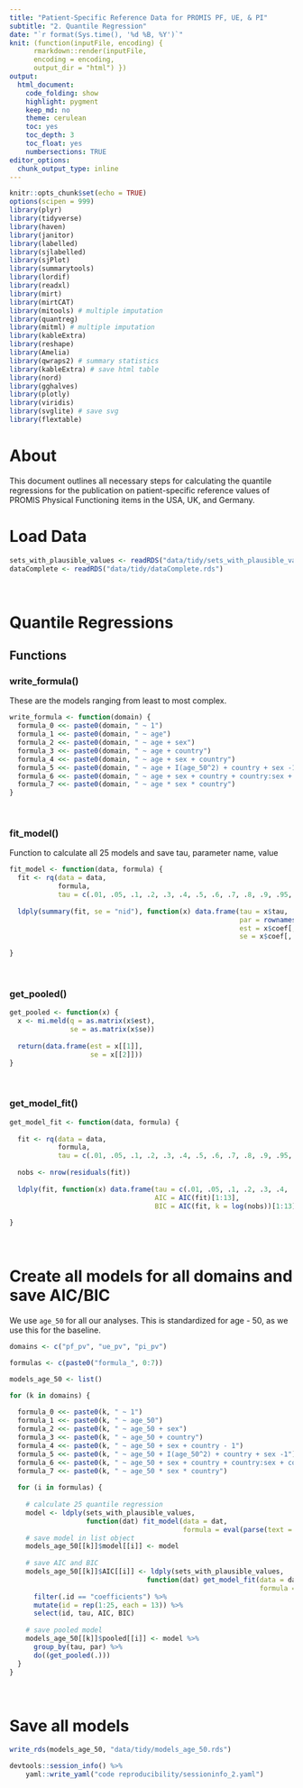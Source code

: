 ```yaml
---
title: "Patient-Specific Reference Data for PROMIS PF, UE, & PI"
subtitle: "2. Quantile Regression"
date: "`r format(Sys.time(), '%d %B, %Y')`"
knit: (function(inputFile, encoding) {
      rmarkdown::render(inputFile, 
      encoding = encoding, 
      output_dir = "html") })
output:
  html_document:
    code_folding: show
    highlight: pygment
    keep_md: no
    theme: cerulean
    toc: yes
    toc_depth: 3
    toc_float: yes
    numbersections: TRUE
editor_options: 
  chunk_output_type: inline
---
```




```r
knitr::opts_chunk$set(echo = TRUE)
options(scipen = 999)
library(plyr)
library(tidyverse)
library(haven)
library(janitor)
library(labelled)
library(sjlabelled)
library(sjPlot)
library(summarytools)
library(lordif)
library(readxl)
library(mirt)
library(mirtCAT)
library(mitools) # multiple imputation
library(quantreg)
library(mitml) # multiple imputation
library(kableExtra)
library(reshape)
library(Amelia)
library(qwraps2) # summary statistics
library(kableExtra) # save html table
library(nord)
library(gghalves)
library(plotly)
library(viridis)
library(svglite) # save svg
library(flextable)
```

# About

This document outlines all necessary steps for calculating the quantile regressions for the publication on patient-specific reference values of PROMIS Physical Functioning items in the USA, UK, and Germany.

# Load Data

```r
sets_with_plausible_values <- readRDS("data/tidy/sets_with_plausible_values.rds")
dataComplete <- readRDS("data/tidy/dataComplete.rds")
```

<br>

# Quantile Regressions

## Functions

### write_formula()

These are the models ranging from least to most complex.

```r
write_formula <- function(domain) {
  formula_0 <<- paste0(domain, " ~ 1")
  formula_1 <<- paste0(domain, " ~ age")
  formula_2 <<- paste0(domain, " ~ age + sex")
  formula_3 <<- paste0(domain, " ~ age + country")
  formula_4 <<- paste0(domain, " ~ age + sex + country")
  formula_5 <<- paste0(domain, " ~ age + I(age_50^2) + country + sex -1")
  formula_6 <<- paste0(domain, " ~ age + sex + country + country:sex + country:age")
  formula_7 <<- paste0(domain, " ~ age * sex * country")
}
```

<br>

### fit_model()

Function to calculate all 25 models and save tau, parameter name, value
```r
fit_model <- function(data, formula) {
  fit <- rq(data = data, 
            formula, 
            tau = c(.01, .05, .1, .2, .3, .4, .5, .6, .7, .8, .9, .95, .99 ))
  
  ldply(summary(fit, se = "nid"), function(x) data.frame(tau = x$tau, 
                                                         par = rownames(x$coef),
                                                         est = x$coef[, 1],
                                                         se = x$coef[, 2]))
  
}
```

<br>

### get_pooled()
```r
get_pooled <- function(x) {
  x <- mi.meld(q = as.matrix(x$est), 
               se = as.matrix(x$se))
  
  return(data.frame(est = x[[1]], 
                    se = x[[2]]))
}
```

<br>

### get_model_fit()
```r
get_model_fit <- function(data, formula) {
  
  fit <- rq(data = data, 
            formula, 
            tau = c(.01, .05, .1, .2, .3, .4, .5, .6, .7, .8, .9, .95, .99 ))
  
  nobs <- nrow(residuals(fit))
  
  ldply(fit, function(x) data.frame(tau = c(.01, .05, .1, .2, .3, .4, .5, .6, .7, .8, .9, .95, .99), 
                                    AIC = AIC(fit)[1:13],
                                    BIC = AIC(fit, k = log(nobs))[1:13]))
  
}
```

<br>

# Create all models for all domains and save AIC/BIC 

We use `age_50` for all our analyses. This is standardized for age - 50, as we use this for the baseline.
```r
domains <- c("pf_pv", "ue_pv", "pi_pv")

formulas <- c(paste0("formula_", 0:7))

models_age_50 <- list()

for (k in domains) {
  
  formula_0 <<- paste0(k, " ~ 1")
  formula_1 <<- paste0(k, " ~ age_50")
  formula_2 <<- paste0(k, " ~ age_50 + sex")
  formula_3 <<- paste0(k, " ~ age_50 + country")
  formula_4 <<- paste0(k, " ~ age_50 + sex + country - 1")
  formula_5 <<- paste0(k, " ~ age_50 + I(age_50^2) + country + sex -1")
  formula_6 <<- paste0(k, " ~ age_50 + sex + country + country:sex + country:age_50")
  formula_7 <<- paste0(k, " ~ age_50 * sex * country")
  
  for (i in formulas) {
    
    # calculate 25 quantile regression
    model <- ldply(sets_with_plausible_values, 
                   function(dat) fit_model(data = dat,
                                           formula = eval(parse(text = i))))
    # save model in list object
    models_age_50[[k]]$model[[i]] <- model
    
    # save AIC and BIC
    models_age_50[[k]]$AIC[[i]] <- ldply(sets_with_plausible_values, 
                                  function(dat) get_model_fit(data = dat,
                                                              formula = eval(parse(text = i)))) %>% 
      filter(.id == "coefficients") %>% 
      mutate(id = rep(1:25, each = 13)) %>% 
      select(id, tau, AIC, BIC)
    
    # save pooled model
    models_age_50[[k]]$pooled[[i]] <- model %>% 
      group_by(tau, par) %>% 
      do((get_pooled(.)))
  }
}
```

<br>

# Save all models
```r
write_rds(models_age_50, "data/tidy/models_age_50.rds")
```

```r
devtools::session_info() %>%
    yaml::write_yaml("code reproducibility/sessioninfo_2.yaml")
```